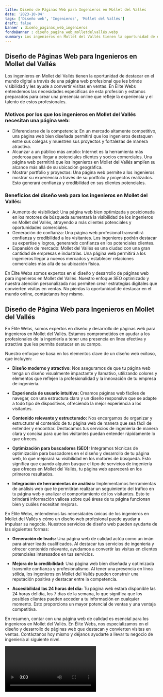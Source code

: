 ```yaml
---
title: Diseño de Páginas Web para Ingenieros en Mollet del Vallés
date: '2023-10-04'
tags: ['Diseño web', 'Ingenieros', 'Mollet del Vallés']
draft: false
banner : diseño_paginas_web_ingenieros
fondoBanner : diseño_pagina_web_molletdelvallés.webp
summary: Los ingenieros en Mollet del Vallés tienen la oportunidad de destacar en el mundo digital a través de una página web profesional que les brinde visibilidad y les ayude a convertir visitas en ventas. En Élite Webs entendemos las necesidades específicas de esta profesión y estamos preparados para crear una presencia online que refleje la experiencia y el talento de estos profesionales.
---
```


## Diseño de Páginas Web para Ingenieros en Mollet del Vallés

Los ingenieros en Mollet del Vallés tienen la oportunidad de destacar en el mundo digital a través de una página web profesional que les brinde visibilidad y les ayude a convertir visitas en ventas. En Élite Webs entendemos las necesidades específicas de esta profesión y estamos preparados para crear una presencia online que refleje la experiencia y el talento de estos profesionales.

### Motivos por los que los ingenieros en Mollet del Vallés necesitan una página web:

- Diferenciarse de la competencia: En un mercado altamente competitivo, una página web bien diseñada permitirá que los ingenieros destaquen entre sus colegas y muestren sus proyectos y fortalezas de manera atractiva.
- Alcanzar a un público más amplio: Internet es la herramienta más poderosa para llegar a potenciales clientes y socios comerciales. Una página web permitirá que los ingenieros en Mollet del Vallés amplíen su alcance más allá de su ubicación geográfica.
- Mostrar portfolio y proyectos: Una página web permite a los ingenieros mostrar su experiencia a través de su portfolio y proyectos realizados. Esto generará confianza y credibilidad en sus clientes potenciales.

### Beneficios del diseño web para los ingenieros en Mollet del Vallés:

- Aumento de visibilidad: Una página web bien optimizada y posicionada en los motores de búsqueda aumentará la visibilidad de los ingenieros en Mollet del Vallés, atrayendo a más clientes potenciales y oportunidades comerciales.
- Generación de confianza: Una página web profesional transmitirá confianza y credibilidad a los visitantes. Los ingenieros podrán destacar su expertise y logros, generando confianza en los potenciales clientes.
- Expansión de mercado: Mollet del Vallés es una ciudad con una gran cantidad de empresas e industrias. Una página web permitirá a los ingenieros llegar a nuevos mercados y establecer relaciones comerciales más allá de su ubicación física.

En Élite Webs somos expertos en el diseño y desarrollo de páginas web para ingenieros en Mollet del Vallés. Nuestro enfoque SEO optimizado y nuestra atención personalizada nos permiten crear estrategias digitales que convierten visitas en ventas. No pierdas la oportunidad de destacar en el mundo online, contáctanos hoy mismo.

<GifSeo />

<Cta />

## Diseño de Página Web para Ingenieros en Mollet del Vallés

En Élite Webs, somos expertos en diseño y desarrollo de páginas web para ingenieros en Mollet del Vallés. Estamos comprometidos en ayudar a los profesionales de la ingeniería a tener una presencia en línea efectiva y atractiva que les permita destacar en su campo.

Nuestro enfoque se basa en los elementos clave de un diseño web exitoso, que incluyen:

- **Diseño moderno y atractivo:** Nos aseguramos de que tu página web tenga un diseño visualmente impactante y llamativo, utilizando colores y elementos que reflejen la profesionalidad y la innovación de tu empresa de ingeniería.

- **Experiencia de usuario intuitiva:** Creamos páginas web fáciles de navegar, con una estructura clara y un diseño responsive que se adapte a todo tipo de dispositivos, ofreciendo la mejor experiencia a los visitantes.

- **Contenido relevante y estructurado:** Nos encargamos de organizar y estructurar el contenido de tu página web de manera que sea fácil de entender y encontrar. Destacamos tus servicios de ingeniería de manera clara y concisa para que los visitantes puedan entender rápidamente lo que ofreces.

- **Optimización para buscadores (SEO):** Integramos técnicas de optimización para buscadores en el diseño y desarrollo de tu página web, lo que mejorará su visibilidad en los motores de búsqueda. Esto significa que cuando alguien busque el tipo de servicios de ingeniería que ofreces en Mollet del Vallés, tu página web aparecerá en los primeros resultados.

- **Integración de herramientas de análisis:** Implementamos herramientas de análisis web que te permitirán realizar un seguimiento del tráfico en tu página web y analizar el comportamiento de los visitantes. Esto te brindará información valiosa sobre qué áreas de tu página funcionan bien y cuáles necesitan mejoras.

En Élite Webs, entendemos las necesidades únicas de los ingenieros en Mollet del Vallés y cómo un diseño web profesional puede ayudar a impulsar su negocio. Nuestros servicios de diseño web pueden ayudarte de las siguientes formas:

- **Generación de leads:** Una página web de calidad actúa como un imán para atraer leads cualificados. Al destacar tus servicios de ingeniería y ofrecer contenido relevante, ayudamos a convertir las visitas en clientes potenciales interesados en tus servicios.

- **Mejora de la credibilidad:** Una página web bien diseñada y optimizada transmite confianza y profesionalismo. Al tener una presencia en línea sólida, los ingenieros en Mollet del Vallés pueden construir una reputación positiva y destacar entre la competencia.

- **Accesibilidad las 24 horas del día:** Tu página web estará disponible las 24 horas del día, los 7 días de la semana, lo que significa que los posibles clientes pueden acceder a tu información en cualquier momento. Esto proporciona un mayor potencial de ventas y una ventaja competitiva.

En resumen, contar con una página web de calidad es esencial para los ingenieros en Mollet del Vallés. En Élite Webs, nos especializamos en el diseño y desarrollo de páginas web que destacan y convierten visitas en ventas. Contáctanos hoy mismo y déjanos ayudarte a llevar tu negocio de ingeniería al siguiente nivel.

<Video />

<CtaBot job='Ingenieros' city='Mollet del Vallés'/>

<Gmaps query='Mollet del Vallés+españa+maps' />